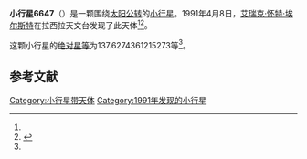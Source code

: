 {{Infobox planet
| bgcolour = #FFFFC0
| name = 6647 Josse
| symbol = 
| image = 
| caption = 
| discovery = yes
| discovery_ref = 
| discoverer = [[艾瑞克·怀特·埃尔斯特|艾瑞克·怀特·埃尔斯特]]
| discovery_site = [[拉西拉天文台|拉西拉天文台]] 
| discovered = 1991年4月8日
| designations = yes
| mp_name = 
| named_after = 
| alt_names = 1991 GG5/ 1969 TG5 / 1979 VZ2 / 1982 SH7 / 1992 UG1
| mp_category = [[主带小行星|主带小行星]]
| orbit_ref = <ref name="a">[http://ssd.jpl.nasa.gov/sbdb.cgi?sstr=6647 6647 Josse] {{Wayback|url=http://ssd.jpl.nasa.gov/sbdb.cgi?sstr=6647 |date=20140830190635 }}，小行星數據庫瀏覽器（JPL Small-Body Database Browser）－[[美国国家航空航天局|美国国家航空航天局]]喷气推进实验室</ref>
| epoch = 2456400.5 (2013年4月18日更新)
| aphelion = {{convert|2.641520512283151|AU|km|3|abbr=on|lk=out}}
| perihelion = {{convert|1.770668713683029|AU|km|3|abbr=on}}
| semimajor = {{convert|2.20609461298309|AU|km|3|abbr=on}}
| eccentricity = 0.197374082
| period = 1196.835956 [[日|日]]<br />3.28[[儒略年|儒略年]]
| avg_speed = 
| inclination = 1.140949804211714
| asc_node = 217.9208717124958
| mean_anomaly = 
| arg_peri = 137.6274361215273
| satellites = 
| physical_characteristics = yes
| dimensions = 
| mass = 
| density = 
| surface_grav = 
| escape_velocity = 
| sidereal_day = 
| axial_tilt = 
| pole_ecliptic_lat = 
| pole_ecliptic_lon = 
| albedo = 
| temperatures= 
| temp_name1 = 
| mean_temp_1 = 
| max_temp_1 = 
| temp_name2 = 
| max_temp_2 = 
| spectral_type = 
| abs_magnitude = 137.6274361215273
}}

'''小行星6647'''（{{lang-en|6647 Josse}}）是一颗围绕[[太阳|太阳]][[公转|公转]]的[[小行星|小行星]]。1991年4月8日，[[艾瑞克·怀特·埃尔斯特|艾瑞克·怀特·埃尔斯特]]在拉西拉天文台发现了此天体<ref name="a" /><ref>{{cite news|title=小行星列表|url=http://cfa-www.harvard.edu/iau/lists/NumberedMPs.txt|accessdate=2013-07-08|newspaper=哈佛大学|archive-date=2008-05-17|archive-url=https://web.archive.org/web/20080517010638/http://cfa-www.harvard.edu/iau/lists/NumberedMPs.txt|dead-url=no}}</ref>。

这颗小行星的[[绝对星等|绝对星等]]为137.6274361215273等<ref name="a" />。

==参考文献==
{{reflist}}
{{Minor Planet Number|[[小行星6646|小行星6646]]|[[小行星6648|小行星6648]]}}

{{小天体}}

[[Category:小行星带天体|Category:小行星带天体]]
[[Category:1991年发现的小行星|Category:1991年发现的小行星]]


{{asteroid-stub}}